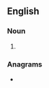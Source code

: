==English==

===Noun===
{{head|en|noun plural form}}

# {{plural of|copier|lang=en}}

===Anagrams===
* {{anagrams|en|a=ceioprs|Serpico|persico}}